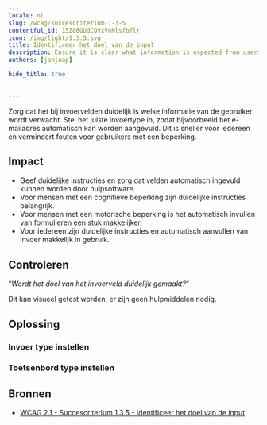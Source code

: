 ```yaml
---
locale: nl
slug: /wcag/succescriterium-1-3-5
contentful_id: 15Z86GUdCQVxVnNlsfbflr
icon: /img/light/1.3.5.svg
title: Identificeer het doel van de input
description: Ensure it is clear what information is expected from users inside input fields.
authors: [janjaap]

hide_title: true

	
---
```


<Hero
  title="Identificeer het doel van de input"
  icon="/img/light/1.3.5.svg"
  prefix="Succescriterium 1.3.5"
  suffix="Niveau AA"
/>

Zorg dat het bij invoervelden duidelijk is welke informatie van de gebruiker wordt verwacht. Stel het juiste invoertype in, zodat bijvoorbeeld het e-mailadres automatisch kan worden aangevuld. Dit is sneller voor iedereen en vermindert fouten voor gebruikers met een beperking.

## Impact

- Geef duidelijke instructies en zorg dat velden automatisch ingevuld kunnen worden door hulpsoftware.
- Voor mensen met een cognitieve beperking zijn duidelijke instructies belangrijk.
- Voor mensen met een motorische beperking is het automatisch invullen van formulieren een stuk makkelijker.
- Voor iedereen zijn duidelijke instructies en automatisch aanvullen van invoer makkelijk in gebruik.

## Controleren

“*Wordt het doel van het invoerveld duidelijk gemaakt?*“

Dit kan visueel getest worden, er zijn geen hulpmiddelen nodig.

## Oplossing

### Invoer type instellen

<CodeSample id="input-content-type" locale="nl"/>

### Toetsenbord type instellen

<CodeSample id="input-keyboard-type" locale="nl"/>

## Bronnen

- [WCAG 2.1 - Succescriterium 1.3.5 - Identificeer het doel van de input](https://www.w3.org/Translations/WCAG21-nl/#identificeer-het-doel-van-de-input)